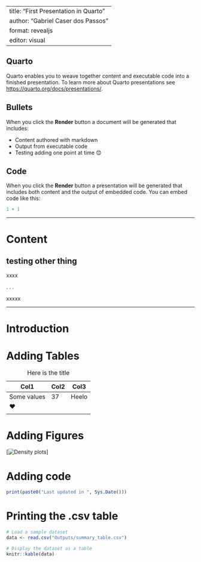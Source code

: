 

---
title: "First Presentation in Quarto"
author: "Gabriel Caser dos Passos"
format: revealjs
editor: visual
---

## Quarto

Quarto enables you to weave together content and executable code into a finished presentation. To learn more about Quarto presentations see <https://quarto.org/docs/presentations/>.

## Bullets

When you click the **Render** button a document will be generated that includes:

::: incremental
-   Content authored with markdown
-   Output from executable code
-   Testing adding one point at time 😊
:::

## Code

When you click the **Render** button a presentation will be generated that includes both content and the output of embedded code. You can embed code like this:

```r
1 + 1
```

------------------------------------------------------------------------

# Content

## testing other thing

xxxx

. . .

xxxxx


------------------------------------------------------------------------

# Introduction

# Adding Tables

| Col1        | Col2 | Col3  |
|-------------|------|-------|
| Some values | 37   | Heelo |
| ❤️          |      |       |
|             |      |       |

: Here is the title


# Adding Figures

::: incremental
 [![Density plots](Outputs/fig2.png){fig-alt="test" fig-align="center"}]
:::

# Adding code

```r
print(paste0("Last updated in ", Sys.Date()))
```


# Printing the .csv table

```r
# Load a sample dataset
data <- read.csv("Outputs/summary_table.csv")

# Display the dataset as a table
knitr::kable(data)
```

